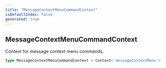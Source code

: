 ```yaml
---
title: "MessageContextMenuCommandContext"
isDefaultIndex: false
generated: true
---
```



<!-- This file was generated from the CommandKit source. Do not modify. Instead, re-run the "docgen" script -->


## MessageContextMenuCommandContext

<GenerationInfo sourceFile="packages/commandkit/src/app/commands/Context.ts" sourceLine="120" packageName="commandkit" />

Context for message context menu commands.

```ts title="Signature"
type MessageContextMenuCommandContext = Context<'messageContextMenu'>
```
